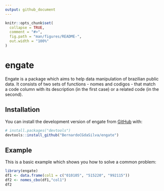 ```yaml
---
output: github_document
---
```


<!-- README.md is generated from README.Rmd. Please edit that file -->

```r
knitr::opts_chunk$set(
  collapse = TRUE,
  comment = "#>",
  fig.path = "man/figures/README-",
  out.width = "100%"
)
```

# engate

<!-- badges: start -->
<!-- badges: end -->

Engate is a package which aims to help data manipulation of brazilian public data. It consists of two sets of functions - nomes and codigos - that match a code column with its description (in the first case) or a related code (in the second).

## Installation

You can install the development version of engate from [GitHub](https://github.com/) with:

``` r
# install.packages("devtools")
devtools::install_github("BernardoCGdaSilva/engate")
```

## Example

This is a basic example which shows you how to solve a common problem:

```r
library(engate)
df1 <- data.frame(col1 = c("010105", "515220", "992115"))
df2 <- nomes_cbo(df1,"col1")
df2
```
